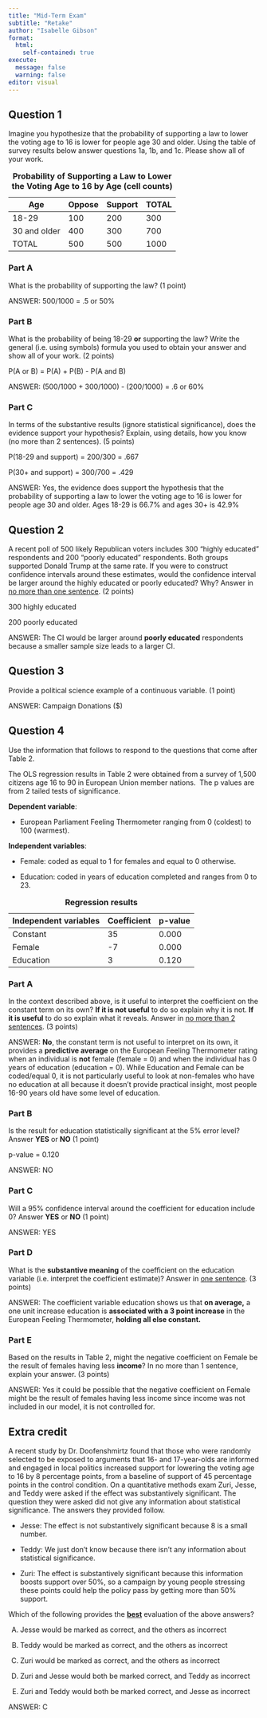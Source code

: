 ```yaml
---
title: "Mid-Term Exam"
subtitle: "Retake"
author: "Isabelle Gibson"
format: 
  html:
    self-contained: true
execute: 
  message: false
  warning: false
editor: visual
---
```


## Question 1

Imagine you hypothesize that the probability of supporting a law to lower the voting age to 16 is lower for people age 30 and older. Using the table of survey results below answer questions 1a, 1b, and 1c. Please show all of your work.

| Age          | Oppose | Support | TOTAL |
|--------------|--------|---------|-------|
| 18-29        | 100    | 200     | 300   |
| 30 and older | 400    | 300     | 700   |
| TOTAL        | 500    | 500     | 1000  |

: **Probability of Supporting a Law to Lower the Voting Age to 16 by Age (cell counts)**

### Part A

What is the probability of supporting the law? (1 point)

ANSWER: 500/1000 = .5 or 50%

### Part B

What is the probability of being 18-29 **or** supporting the law? Write the general (i.e. using symbols) formula you used to obtain your answer and show all of your work. (2 points)

P(A or B) = P(A) + P(B) - P(A and B)

ANSWER: (500/1000 + 300/1000) - (200/1000) = .6 or 60%

### Part C

In terms of the substantive results (ignore statistical significance), does the evidence support your hypothesis? Explain, using details, how you know (no more than 2 sentences). (5 points)

P(18-29 and support) = 200/300 = .667

P(30+ and support) = 300/700 = .429

ANSWER: Yes, the evidence does support the hypothesis that the probability of supporting a law to lower the voting age to 16 is lower for people age 30 and older. Ages 18-29 is 66.7% and ages 30+ is 42.9%

## Question 2

A recent poll of 500 likely Republican voters includes 300 "highly educated" respondents and 200 "poorly educated" respondents. Both groups supported Donald Trump at the same rate. If you were to construct confidence intervals around these estimates, would the confidence interval be larger around the highly educated or poorly educated? Why? Answer in [no more than one sentence]{.underline}. (2 points)

300 highly educated

200 poorly educated

ANSWER: The CI would be larger around **poorly educated** respondents because a smaller sample size leads to a larger CI.

## Question 3

Provide a political science example of a continuous variable. (1 point)

ANSWER: Campaign Donations (\$)

## Question 4

Use the information that follows to respond to the questions that come after Table 2.

The OLS regression results in Table 2 were obtained from a survey of 1,500 citizens age 16 to 90 in European Union member nations.  The p values are from 2 tailed tests of significance.

**Dependent variable**:

-   European Parliament Feeling Thermometer ranging from 0 (coldest) to 100 (warmest).

**Independent variables**:

-   Female: coded as equal to 1 for females and equal to 0 otherwise.

-   Education: coded in years of education completed and ranges from 0 to 23.

| Independent variables | Coefficient | p-value |
|-----------------------|-------------|---------|
| Constant              | 35          | 0.000   |
| Female                | -7          | 0.000   |
| Education             | 3           | 0.120   |

: **Regression results**

### Part A

In the context described above, is it useful to interpret the coefficient on the constant term on its own? **If it is not useful** to do so explain why it is not. **If it is useful** to do so explain what it reveals. Answer in [no more than 2 sentences]{.underline}. (3 points)

ANSWER: **No**, the constant term is not useful to interpret on its own, it provides a **predictive average** on the European Feeling Thermometer rating when an individual is **not** female (female = 0) and when the individual has 0 years of education (education = 0). While Education and Female can be coded/equal 0, it is not particularly useful to look at non-females who have no education at all because it doesn't provide practical insight, most people 16-90 years old have some level of education.

### Part B

Is the result for education statistically significant at the 5% error level? Answer **YES** or **NO** (1 point)

p-value = 0.120

ANSWER: NO

### Part C

Will a 95% confidence interval around the coefficient for education include 0? Answer **YES** or **NO** (1 point)

ANSWER: YES

### Part D

What is the **substantive meaning** of the coefficient on the education variable (i.e. interpret the coefficient estimate)? Answer in [one sentence]{.underline}. (3 points)

ANSWER: The coefficient variable education shows us that **on average,** a one unit increase education is **associated with a 3 point increase** in the European Feeling Thermometer, **holding all else constant.**

### Part E

Based on the results in Table 2, might the negative coefficient on Female be the result of females having less **income**? In no more than 1 sentence, explain your answer. (3 points)

ANSWER: Yes it could be possible that the negative coefficient on Female might be the result of females having less income since income was not included in our model, it is not controlled for.

## Extra credit

A recent study by Dr. Doofenshmirtz found that those who were randomly selected to be exposed to arguments that 16- and 17-year-olds are informed and engaged in local politics increased support for lowering the voting age to 16 by 8 percentage points, from a baseline of support of 45 percentage points in the control condition. On a quantitative methods exam Zuri, Jesse, and Teddy were asked if the effect was substantively significant. The question they were asked did not give any information about statistical significance. The answers they provided follow.

-   Jesse: The effect is not substantively significant because 8 is a small number.

-   Teddy: We just don't know because there isn't any information about statistical significance.

-   Zuri: The effect is substantively significant because this information boosts support over 50%, so a campaign by young people stressing these points could help the policy pass by getting more than 50% support.

Which of the following provides the [**best**]{.underline} evaluation of the above answers?

A.  Jesse would be marked as correct, and the others as incorrect

B.  Teddy would be marked as correct, and the others as incorrect

C.  Zuri would be marked as correct, and the others as incorrect

D.  Zuri and Jesse would both be marked correct, and Teddy as incorrect

E.  Zuri and Teddy would both be marked correct, and Jesse as incorrect

ANSWER: C
